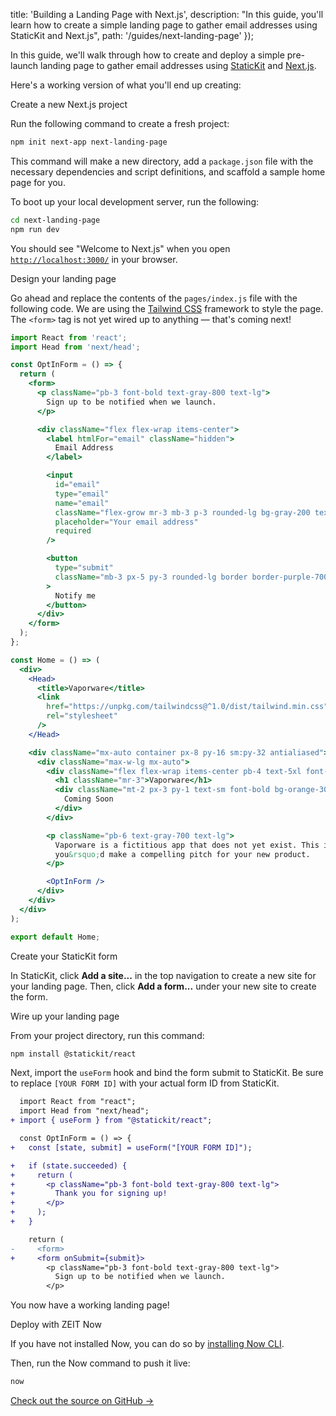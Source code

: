 
  title: 'Building a Landing Page with Next.js',
  description:
    "In this guide, you'll learn how to create a simple landing page to gather email addresses using StaticKit and Next.js",
  path: '/guides/next-landing-page'
});

In this guide, we'll walk through how to create and deploy a simple pre-launch landing page to gather email addresses using [StaticKit](https://statickit.com/) and [Next.js](https://nextjs.org/).

Here's a working version of what you'll end up creating:

<BrowserDemo
  url="https://next-landing-page.statickit.now.sh"
  label="next-landing-page.statickit.now.sh"
/>

<StepHeading step="1">Create a new Next.js project</StepHeading>

Run the following command to create a fresh project:

```bash
npm init next-app next-landing-page
```

This command will make a new directory, add a `package.json` file with the necessary dependencies and script definitions, and scaffold a sample home page for you.

To boot up your local development server, run the following:

```bash
cd next-landing-page
npm run dev
```

You should see "Welcome to Next.js" when you open [`http://localhost:3000/`](http://localhost:3000/) in your browser.

<StepHeading step="2">Design your landing page</StepHeading>

Go ahead and replace the contents of the `pages/index.js` file with the following code. We are using the [Tailwind CSS](https://tailwindcss.com/) framework to style the page. The `<form>` tag is not yet wired up to anything — that's coming next!

```jsx
import React from 'react';
import Head from 'next/head';

const OptInForm = () => {
  return (
    <form>
      <p className="pb-3 font-bold text-gray-800 text-lg">
        Sign up to be notified when we launch.
      </p>

      <div className="flex flex-wrap items-center">
        <label htmlFor="email" className="hidden">
          Email Address
        </label>

        <input
          id="email"
          type="email"
          name="email"
          className="flex-grow mr-3 mb-3 p-3 rounded-lg bg-gray-200 text-gray-700 text-lg border border-gray-200 focus:outline-none focus:border-gray-500 focus:bg-white"
          placeholder="Your email address"
          required
        />

        <button
          type="submit"
          className="mb-3 px-5 py-3 rounded-lg border border-purple-700 bg-purple-700 text-lg font-bold text-white"
        >
          Notify me
        </button>
      </div>
    </form>
  );
};

const Home = () => (
  <div>
    <Head>
      <title>Vaporware</title>
      <link
        href="https://unpkg.com/tailwindcss@^1.0/dist/tailwind.min.css"
        rel="stylesheet"
      />
    </Head>

    <div className="mx-auto container px-8 py-16 sm:py-32 antialiased">
      <div className="max-w-lg mx-auto">
        <div className="flex flex-wrap items-center pb-4 text-5xl font-bold text-gray-800">
          <h1 className="mr-3">Vaporware</h1>
          <div className="mt-2 px-3 py-1 text-sm font-bold bg-orange-300 text-orange-800 rounded-full">
            Coming Soon
          </div>
        </div>

        <p className="pb-6 text-gray-700 text-lg">
          Vaporware is a fictitious app that does not yet exist. This is where
          you&rsquo;d make a compelling pitch for your new product.
        </p>

        <OptInForm />
      </div>
    </div>
  </div>
);

export default Home;
```

<StepHeading step="3">Create your StaticKit form</StepHeading>

In StaticKit, click **Add a site...** in the top navigation to create a new site for your landing page. Then, click **Add a form...** under your new site to create the form.

<StepHeading step="4">Wire up your landing page</StepHeading>

From your project directory, run this command:

```bash
npm install @statickit/react
```

Next, import the `useForm` hook and bind the form submit to StaticKit. Be sure to replace `[YOUR FORM ID]` with your actual form ID from StaticKit.

```diff
  import React from "react";
  import Head from "next/head";
+ import { useForm } from "@statickit/react";

  const OptInForm = () => {
+   const [state, submit] = useForm("[YOUR FORM ID]");

+   if (state.succeeded) {
+     return (
+       <p className="pb-3 font-bold text-gray-800 text-lg">
+         Thank you for signing up!
+       </p>
+     );
+   }

    return (
-     <form>
+     <form onSubmit={submit}>
        <p className="pb-3 font-bold text-gray-800 text-lg">
          Sign up to be notified when we launch.
        </p>
```

You now have a working landing page!

<StepHeading step="5">Deploy with ZEIT Now</StepHeading>

If you have not installed Now, you can do so by [installing Now CLI](https://zeit.co/download).

Then, run the Now command to push it live:

```bash
now
```

[Check out the source on GitHub →](https://github.com/levelhq/statickit-examples/tree/master/next-landing-page)
